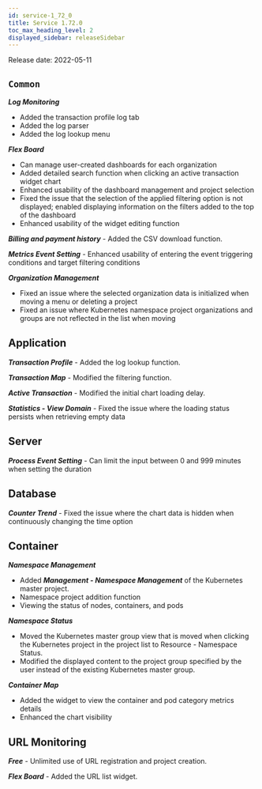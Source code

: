 ```yaml
---
id: service-1_72_0
title: Service 1.72.0
toc_max_heading_level: 2
displayed_sidebar: releaseSidebar
---
```



Release date: 2022-05-11

## `Common`

**_Log Monitoring_**

-   Added the transaction profile log tab
-   Added the log parser 
-   Added the log lookup menu

**_Flex Board_**

-   Can manage user-created dashboards for each organization
-   Added detailed search function when clicking an active transaction widget chart 
-   Enhanced usability of the dashboard management and project selection
-   Fixed the issue that the selection of the applied filtering option is not displayed; enabled displaying information on the filters added to the top of the dashboard
-   Enhanced usability of the widget editing function

**_Billing and payment history_** - Added the CSV download function. 

**_Metrics Event Setting_** - Enhanced usability of entering the event triggering conditions and target filtering conditions

**_Organization Management_**

-   Fixed an issue where the selected organization data is initialized when moving a menu or deleting a project
-   Fixed an issue where Kubernetes namespace project organizations and groups are not reflected in the list when moving 

## Application

**_Transaction Profile_** - Added the log lookup function.

**_Transaction Map_** - Modified the filtering function. 

**_Active Transaction_** - Modified the initial chart loading delay.

**_Statistics - View Domain_** - Fixed the issue where the loading status persists when retrieving empty data

## Server

**_Process Event Setting_** - Can limit the input between 0 and 999 minutes when setting the duration

## Database

**_Counter Trend_** - Fixed the issue where the chart data is hidden when continuously changing the time option

## Container

**_Namespace Management_**

-   Added **_Management - Namespace Management_** of the Kubernetes master project.
-   Namespace project addition function
-   Viewing the status of nodes, containers, and pods

**_Namespace Status_**

-   Moved the Kubernetes master group view that is moved when clicking the Kubernetes project in the project list to Resource - Namespace Status.
-   Modified the displayed content to the project group specified by the user instead of the existing Kubernetes master group. 

**_Container Map_**

-   Added the widget to view the container and pod category metrics details
-   Enhanced the chart visibility

## URL Monitoring

**_Free_** - Unlimited use of URL registration and project creation.

**_Flex Board_** - Added the URL list widget.

